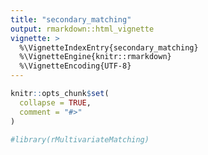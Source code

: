 ```yaml
---
title: "secondary_matching"
output: rmarkdown::html_vignette
vignette: >
  %\VignetteIndexEntry{secondary_matching}
  %\VignetteEngine{knitr::rmarkdown}
  %\VignetteEncoding{UTF-8}
---
```


```r
knitr::opts_chunk$set(
  collapse = TRUE,
  comment = "#>"
)
```

```r
#library(rMultivariateMatching)
```
